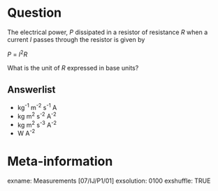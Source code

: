 Question
========
The electrical power, _P_ dissipated in a resistor of resistance _R_ when a current _I_ passes through the resistor is given by

_P_ = _I_^2^_R_

What is the unit of _R_ expressed in base units?

Answerlist
----------
* kg^-1^ m^-2^ s^-1^ A
* kg m^2^ s^-2^ A^-2^
* kg m^2^ s^-3^ A^-2^
* W A^-2^


Meta-information
================
exname: Measurements [07/IJ/P1/01]
exsolution: 0100
exshuffle: TRUE